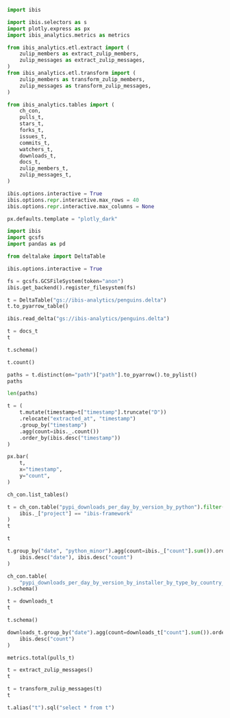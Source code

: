 ```python
import ibis

import ibis.selectors as s
import plotly.express as px
import ibis_analytics.metrics as metrics

from ibis_analytics.etl.extract import (
    zulip_members as extract_zulip_members,
    zulip_messages as extract_zulip_messages,
)
from ibis_analytics.etl.transform import (
    zulip_members as transform_zulip_members,
    zulip_messages as transform_zulip_messages,
)

from ibis_analytics.tables import (
    ch_con,
    pulls_t,
    stars_t,
    forks_t,
    issues_t,
    commits_t,
    watchers_t,
    downloads_t,
    docs_t,
    zulip_members_t,
    zulip_messages_t,
)

ibis.options.interactive = True
ibis.options.repr.interactive.max_rows = 40
ibis.options.repr.interactive.max_columns = None

px.defaults.template = "plotly_dark"
```


```python
import ibis
import gcsfs
import pandas as pd

from deltalake import DeltaTable

ibis.options.interactive = True
```

```python
fs = gcsfs.GCSFileSystem(token="anon")
ibis.get_backend().register_filesystem(fs)
```

```python
t = DeltaTable("gs://ibis-analytics/penguins.delta")
t.to_pyarrow_table()
```

```python
ibis.read_delta("gs://ibis-analytics/penguins.delta")
```

```python
t = docs_t
t
```

```python
t.schema()
```

```python
t.count()
```

```python
paths = t.distinct(on="path")["path"].to_pyarrow().to_pylist()
paths
```

```python
len(paths)
```


```python
t = (
    t.mutate(timestamp=t["timestamp"].truncate("D"))
    .relocate("extracted_at", "timestamp")
    .group_by("timestamp")
    .agg(count=ibis._.count())
    .order_by(ibis.desc("timestamp"))
)
```

```python
px.bar(
    t,
    x="timestamp",
    y="count",
)
```

```python
ch_con.list_tables()
```

```python
t = ch_con.table("pypi_downloads_per_day_by_version_by_python").filter(
    ibis._["project"] == "ibis-framework"
)
t
```

```python
t
```

```python
t.group_by("date", "python_minor").agg(count=ibis._["count"].sum()).order_by(
    ibis.desc("date"), ibis.desc("count")
)
```

```python
ch_con.table(
    "pypi_downloads_per_day_by_version_by_installer_by_type_by_country_mv"
).schema()
```


```python
t = downloads_t
t
```

```python
t.schema()
```

```python
downloads_t.group_by("date").agg(count=downloads_t["count"].sum()).order_by(
    ibis.desc("count")
)
```

```python
metrics.total(pulls_t)
```

```python
t = extract_zulip_messages()
t
```

```python
t = transform_zulip_messages(t)
t
```

```python
t.alias("t").sql("select * from t")
```

